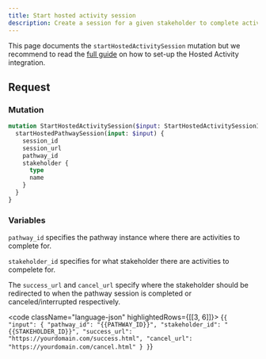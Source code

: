 ```yaml
---
title: Start hosted activity session
description: Create a session for a given stakeholder to complete activities via the Awell Hosted Activity page
---
```


This page documents the `startHostedActivitySession` mutation but we recommend to read the [full guide](/awell-orchestration/docs/use-cases/hosted-activity) on how to set-up the Hosted Activity integration.

## Request

### Mutation

```graphql
mutation StartHostedActivitySession($input: StartHostedActivitySessionInput!) {
  startHostedPathwaySession(input: $input) {
    session_id
    session_url
    pathway_id
    stakeholder {
      type
      name
    }
  }
}
```

### Variables

`pathway_id` specifies the pathway instance where there are activities to complete for.

`stakeholder_id` specifies for what stakeholder there are activities to compelete for.

The `success_url` and `cancel_url` specify where the stakeholder should be redirected to when the pathway session is completed or canceled/interrupted respectively.

<code className="language-json" highlightedRows={[[3, 6]]}>
  {`
{
  "input": {
    "pathway_id": "{{PATHWAY_ID}}",
    "stakeholder_id": "{{STAKEHOLDER_ID}}",
    "success_url": "https://yourdomain.com/success.html",
    "cancel_url": "https://yourdomain.com/cancel.html"
  }
}
`}
</code>
